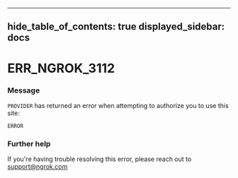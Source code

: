 

---
hide_table_of_contents: true
displayed_sidebar: docs
---


# ERR_NGROK_3112

### Message
`PROVIDER` has returned an error when attempting to authorize you to use this site:

`ERROR`

<ErrorDetails />



### Further help
If you're having trouble resolving this error, please reach out to [support@ngrok.com](mailto:support@ngrok.com?subject=Help%20with%20ERR_NGROK_3112)

